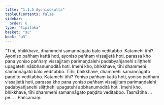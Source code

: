 ```yaml
---
title: "1.1.5 Ayonisosutta"
tableOfContents: false
sidebar:
  order: 6
type: "tipitaka"
basket: "su"
book: "a3"
---
```



<DynamicBreadcrumb />

<Division number="5" book="a3" bookNo="15" page="101">

<Paragraph number="17" book="a3">
“Tīhi, bhikkhave, dhammehi samannāgato bālo veditabbo. Katamehi tīhi? Ayoniso pañhaṃ kattā hoti, ayoniso pañhaṃ vissajjetā hoti, parassa kho pana yoniso pañhaṃ vissajjitaṃ parimaṇḍalehi padabyañjanehi siliṭṭhehi upagatehi nābbhanumoditā hoti. Imehi kho, bhikkhave, tīhi dhammehi samannāgato bālo veditabbo.
</Paragraph>

<Paragraph number="18" book="a3">
Tīhi, bhikkhave, dhammehi samannāgato paṇḍito veditabbo. Katamehi tīhi? Yoniso pañhaṃ kattā hoti, yoniso pañhaṃ vissajjetā hoti, parassa kho pana yoniso pañhaṃ vissajjitaṃ parimaṇḍalehi padabyañjanehi siliṭṭhehi upagatehi abbhanumoditā hoti. Imehi kho, bhikkhave, tīhi dhammehi samannāgato paṇḍito veditabbo. Tasmātiha …pe… .

</Paragraph>
</Division>

<Paragraph number="19" type="center" book="a3">
Pañcamaṃ.
</Paragraph>